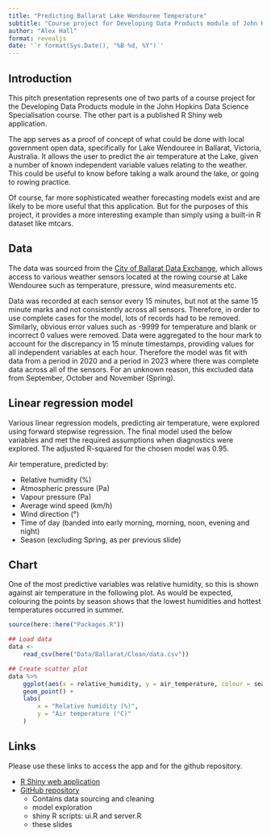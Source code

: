 ```yaml
---
title: "Predicting Ballarat Lake Wendouree Temperature"
subtitle: "Course project for Developing Data Products module of John Hopkins Data Science Specialisation"
author: "Alex Hall"
format: revealjs
date: '`r format(Sys.Date(), "%B %d, %Y")`'
---
```



## Introduction {.smaller}

This pitch presentation represents one of two parts of a course project for the Developing Data Products module in the John Hopkins Data Science Specialisation course. The other part is a published R Shiny web application.

The app serves as a proof of concept of what could be done with local government open data, specifically for Lake Wendouree in Ballarat, Victoria, Australia. It allows the user to predict the air temperature at the Lake, given a number of known independent variable values relating to the weather. This could be useful to know before taking a walk around the lake, or going to rowing practice.

Of course, far more sophisticated weather forecasting models exist and are likely to be more useful that this application. But for the purposes of this project, it provides a more interesting example than simply using a built-in R dataset like mtcars.

## Data {.smaller}

The data was sourced from the [City of Ballarat Data Exchange]("https://data.ballarat.vic.gov.au/explore/"), which allows access to various weather sensors located at the rowing course at Lake Wendouree such as temperature, pressure, wind measurements etc. 

Data was recorded at each sensor every 15 minutes, but not at the same 15 minute marks and not consistently across all sensors. Therefore, in order to use complete cases for the model, lots of records had to be removed. Similarly, obvious error values such as -9999 for temperature and blank or incorrect 0 values were removed. Data were aggregated to the hour mark to account for the discrepancy in 15 minute timestamps, providing values for all independent variables at each hour. Therefore the model was fit with data from a period in 2020 and a period in 2023 where there was complete data across all of the sensors. For an unknown reason, this excluded data from September, October and November (Spring). 

## Linear regression model {.smaller}

Various linear regression models, predicting air temperature, were explored using forward stepwise regression. The final model used the below variables and met the required assumptions when diagnostics were explored.
The adjusted R-squared for the chosen model was 0.95.

Air temperature, predicted by:

- Relative humidity (%)
- Atmospheric pressure (Pa)
- Vapour pressure (Pa)
- Average wind speed (km/h)
- Wind direction (°)
- Time of day (banded into early morning, morning, noon, evening and night)
- Season (excluding Spring, as per previous slide)




## Chart {.smaller}

One of the most predictive variables was relative humidity, so this is shown against air temperature in the following plot. 
As would be expected, colouring the points by season shows that the lowest humidities and hottest temperatures occurred in summer.


```r
source(here::here("Packages.R"))

## Load data
data <-
    read_csv(here("Data/Ballarat/Clean/data.csv"))

## Create scatter plot
data %>%
    ggplot(aes(x = relative_humidity, y = air_temperature, colour = season)) +
    geom_point() + 
    labs(
        x = "Relative humidity (%)",
        y = "Air temperature (°C)"
    )

```



## Links

Please use these links to access the app and for the github repository.

- [R Shiny web application](https://alexjhall.shinyapps.io/ddp_predicting_ballarat_temperature/)
- [GitHub repository](https://github.com/alexjhall/DevelopingDataProducts)
    - Contains data sourcing and cleaning
    - model exploration
    - shiny R scripts: ui.R and server.R
    - these slides









